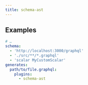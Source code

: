 ```yaml
---
title: schema-ast
---
```



<PackageHeader />

## Examples

```yaml {9}
# …
schema:
  - 'http://localhost:3000/graphql'
  - './src/**/*.graphql'
  - 'scalar MyCustomScalar'
generates:
  path/to/file.graphql:
    plugins:
      - schema-ast
```

<PackageApiDocs />
